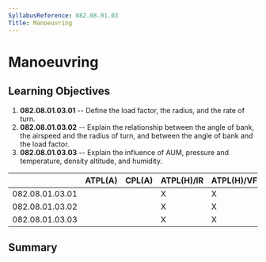 ```yaml
---
SyllabusReference: 082.08.01.03
Title: Manoeuvring
---
```


# Manoeuvring

## Learning Objectives

1.  **082.08.01.03.01** -- Define the load factor, the radius, and the rate of
    turn.
2.  **082.08.01.03.02** -- Explain the relationship between the angle of bank,
    the airspeed and the radius of turn, and between the angle of bank and the
    load factor.
3.  **082.08.01.03.03** -- Explain the influence of AUM, pressure and
    temperature, density altitude, and humidity.

|                 | ATPL(A) | CPL(A) | ATPL(H)/IR | ATPL(H)/VFR | CPL(H) | IR  | CBIR(A) |
| --------------- | ------- | ------ | ---------- | ----------- | ------ | --- | ------- |
| 082.08.01.03.01 |         |        | X          | X           | X      |     |         |
| 082.08.01.03.02 |         |        | X          | X           | X      |     |         |
| 082.08.01.03.03 |         |        | X          | X           | X      |     |         |

## Summary
